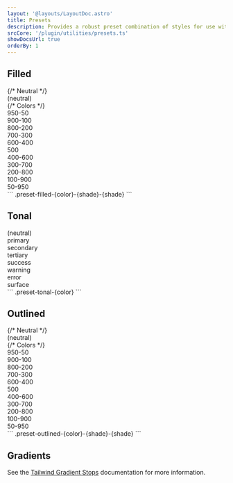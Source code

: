 ```yaml
---
layout: '@layouts/LayoutDoc.astro'
title: Presets
description: Provides a robust preset combination of styles for use with buttons, card, badges, and more.
srcCore: '/plugin/utilities/presets.ts'
showDocsUrl: true
orderBy: 1
---
```



## Filled

<Preview client:load>
	<Fragment slot="preview">
		<div class="w-full grid grid-cols-2 lg:grid-cols-4 gap-1">
			{/* Neutral */}
			<div class="p-4 flex justify-center items-center preset-filled">(neutral)</div>
			{/* Colors */}
			<div class="p-4 flex justify-center items-center preset-filled-primary-950-50">950-50</div>
			<div class="p-4 flex justify-center items-center preset-filled-primary-900-100">900-100</div>
			<div class="p-4 flex justify-center items-center preset-filled-primary-800-200">800-200</div>
			<div class="p-4 flex justify-center items-center preset-filled-primary-700-300">700-300</div>
			<div class="p-4 flex justify-center items-center preset-filled-primary-600-400">600-400</div>
			<div class="p-4 flex justify-center items-center preset-filled-primary-500">500</div>
			<div class="p-4 flex justify-center items-center preset-filled-primary-400-600">400-600</div>
			<div class="p-4 flex justify-center items-center preset-filled-primary-300-700">300-700</div>
			<div class="p-4 flex justify-center items-center preset-filled-primary-200-800">200-800</div>
			<div class="p-4 flex justify-center items-center preset-filled-primary-100-900">100-900</div>
			<div class="p-4 flex justify-center items-center preset-filled-primary-50-950">50-950</div>
		</div>
	</Fragment>
	<Fragment slot="code">
		``` .preset-filled-{color}-{shade}-{shade}
		```
	</Fragment>
</Preview>

## Tonal

<Preview client:load>
	<Fragment slot="preview">
		<div class="w-full grid grid-cols-2 lg:grid-cols-4 gap-1">
			<div class="p-4 flex justify-center items-center preset-tonal">(neutral)</div>
			<div class="p-4 flex justify-center items-center preset-tonal-primary">primary</div>
			<div class="p-4 flex justify-center items-center preset-tonal-secondary">secondary</div>
			<div class="p-4 flex justify-center items-center preset-tonal-tertiary">tertiary</div>
			<div class="p-4 flex justify-center items-center preset-tonal-success">success</div>
			<div class="p-4 flex justify-center items-center preset-tonal-warning">warning</div>
			<div class="p-4 flex justify-center items-center preset-tonal-error">error</div>
			<div class="p-4 flex justify-center items-center preset-tonal-surface">surface</div>
		</div>
	</Fragment>
	<Fragment slot="code">
		``` .preset-tonal-{color}
		```
	</Fragment>
</Preview>

## Outlined

<Preview client:load>
	<Fragment slot="preview">
		<div class="w-full grid grid-cols-2 lg:grid-cols-4 gap-2">
			{/* Neutral */}
			<div class="p-4 flex justify-center items-center preset-outlined">(neutral)</div>
			{/* Colors */}
			<div class="p-4 flex justify-center items-center preset-outlined-primary-950-50">950-50</div>
			<div class="p-4 flex justify-center items-center preset-outlined-primary-900-100">900-100</div>
			<div class="p-4 flex justify-center items-center preset-outlined-primary-800-200">800-200</div>
			<div class="p-4 flex justify-center items-center preset-outlined-primary-700-300">700-300</div>
			<div class="p-4 flex justify-center items-center preset-outlined-primary-600-400">600-400</div>
			<div class="p-4 flex justify-center items-center preset-outlined-primary-500">500</div>
			<div class="p-4 flex justify-center items-center preset-outlined-primary-400-600">400-600</div>
			<div class="p-4 flex justify-center items-center preset-outlined-primary-300-700">300-700</div>
			<div class="p-4 flex justify-center items-center preset-outlined-primary-200-800">200-800</div>
			<div class="p-4 flex justify-center items-center preset-outlined-primary-100-900">100-900</div>
			<div class="p-4 flex justify-center items-center preset-outlined-primary-50-950">50-950</div>
		</div>
	</Fragment>
	<Fragment slot="code">
		``` .preset-outlined-{color}-{shade}-{shade}
		```
	</Fragment>
</Preview>

## Gradients

See the [Tailwind Gradient Stops](https://tailwind.com/docs/gradient-color-stops) documentation for more information.
